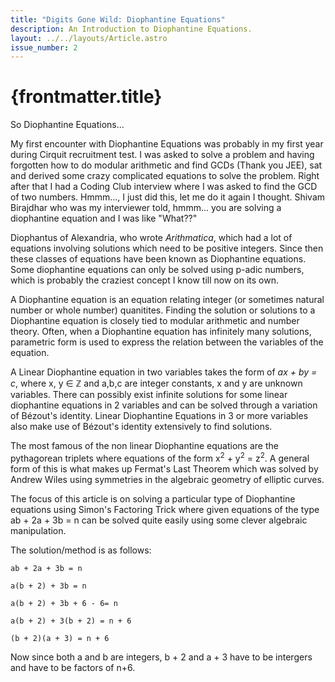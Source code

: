 ```yaml
---
title: "Digits Gone Wild: Diophantine Equations"
description: An Introduction to Diophantine Equations.
layout: ../../layouts/Article.astro
issue_number: 2
---
```


# {frontmatter.title}

So Diophantine Equations...

My first encounter with Diophantine Equations was probably in my first year during Cirquit recruitment test.
I was asked to solve a problem and having forgotten how to do modular arithmetic and find GCDs (Thank you JEE), sat and derived some crazy complicated equations to solve the problem.
Right after that I had a Coding Club interview where I was asked to find the GCD of two numbers. Hmmm..., I just did this, let me do it again I thought.
Shivam Birajdhar who was my interviewer told, hmmm... you are solving a diophantine equation and I was like "What??"
<More>

Diophantus of Alexandria, who wrote _Arithmatica_, which had a lot of equations involving solutions which need to be positive integers. Since then these classes of equations have been known as Diophantine equations.
Some diophantine equations can only be solved using p-adic numbers, which is probably the craziest concept I know till now on its own.

A Diophantine equation is an equation relating integer (or sometimes natural number or whole number) quanitites.
Finding the solution or solutions to a Diophantine equation is closely tied to modular arithmetic and number theory.
Often, when a Diophantine equation has infinitely many solutions, parametric form is used to express the relation between the variables of the equation.

A Linear Diophantine equation in two variables takes the form of _ax + by = c_, where x, y ∈ ℤ and a,b,c are integer constants, x and y are unknown variables.
There can possibly exist infinite solutions for some linear diophantine equations in 2 variables and can be solved through a variation of Bézout's identity.
Linear Diophantine Equations in 3 or more variables also make use of Bézout's identity extensively to find solutions.

The most famous of the non linear Diophantine equations are the pythagorean triplets where equations of the form x<sup>2</sup> + y<sup>2</sup> = z<sup>2</sup>.
A general form of this is what makes up Fermat's Last Theorem which was solved by Andrew Wiles using symmetries in the algebraic geometry of elliptic curves.

The focus of this article is on solving a particular type of Diophantine equations using Simon's Factoring Trick where given equations of the type
ab + 2a + 3b = n can be solved quite easily using some clever algebraic manipulation.

The solution/method is as follows:

```
ab + 2a + 3b = n

a(b + 2) + 3b = n

a(b + 2) + 3b + 6 - 6= n

a(b + 2) + 3(b + 2) = n + 6

(b + 2)(a + 3) = n + 6
```

Now since both a and b are integers, b + 2 and a + 3 have to be intergers and have to be factors of n+6.

</More>
